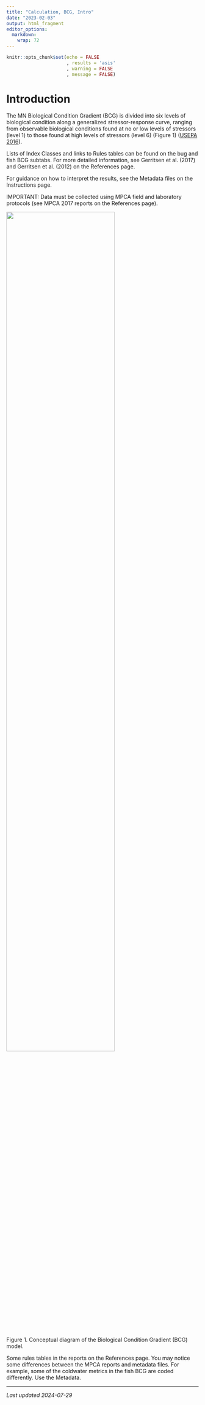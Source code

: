 ```yaml
---
title: "Calculation, BCG, Intro"
date: "2023-02-03"
output: html_fragment
editor_options: 
  markdown: 
    wrap: 72
---
```


```r
knitr::opts_chunk$set(echo = FALSE
                      , results = 'asis'
                      , warning = FALSE
                      , message = FALSE)
```

# Introduction

The MN Biological Condition Gradient (BCG) is divided into six levels of
biological condition along a generalized stressor-response curve,
ranging from observable biological conditions found at no or low levels
of stressors (level 1) to those found at high levels of stressors (level
6) (Figure 1)
(<a href="https://www.epa.gov/sites/default/files/2016-02/documents/bcg-practioners-guide-report.pdf" target="blank">USEPA
2016</a>).

Lists of Index Classes and links to Rules tables can be found on the bug
and fish BCG subtabs. For more detailed information, see Gerritsen et
al. (2017) and Gerritsen et al. (2012) on the References page.

For guidance on how to interpret the results, see the Metadata files on
the Instructions page.

IMPORTANT: Data must be collected using MPCA field and laboratory
protocols (see MPCA 2017 reports on the References page).

![](images/About_Fig2_BCG.jpg){width="75%"}

Figure 1. Conceptual diagram of the Biological Condition Gradient (BCG)
model.

Some rules tables in the reports on the References page. You may notice
some differences between the MPCA reports and metadata files. For
example, some of the coldwater metrics in the fish BCG are coded
differently. Use the Metadata.

------------------------------------------------------------------------

*Last updated 2024-07-29*
